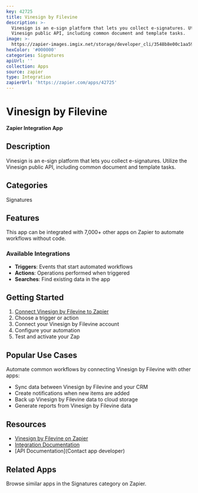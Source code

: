 ```yaml
---
key: 42725
title: Vinesign by Filevine
description: >-
  Vinesign is an e-sign platform that lets you collect e-signatures. Utilize the
  Vinesign public API, including common document and template tasks.
image: >-
  https://zapier-images.imgix.net/storage/developer_cli/3548b8e00c1aa5930d180eb025240846.png?auto=format%2Ccompress&ixlib=python-3.0.0&q=50
hexColor: '#000000'
categories: Signatures
apiUrl: ''
collection: Apps
source: zapier
type: Integration
zapierUrl: 'https://zapier.com/apps/42725'
---
```

# Vinesign by Filevine

**Zapier Integration App**

## Description

Vinesign is an e-sign platform that lets you collect e-signatures. Utilize the Vinesign public API, including common document and template tasks.

## Categories

Signatures

## Features

This app can be integrated with 7,000+ other apps on Zapier to automate workflows without code.

### Available Integrations

- **Triggers**: Events that start automated workflows
- **Actions**: Operations performed when triggered
- **Searches**: Find existing data in the app

## Getting Started

1. [Connect Vinesign by Filevine to Zapier](https://zapier.com/apps/42725)
2. Choose a trigger or action
3. Connect your Vinesign by Filevine account
4. Configure your automation
5. Test and activate your Zap

## Popular Use Cases

Automate common workflows by connecting Vinesign by Filevine with other apps:

- Sync data between Vinesign by Filevine and your CRM
- Create notifications when new items are added
- Back up Vinesign by Filevine data to cloud storage
- Generate reports from Vinesign by Filevine data

## Resources

- [Vinesign by Filevine on Zapier](https://zapier.com/apps/42725)
- [Integration Documentation](https://zapier.com/apps/42725/integrations)
- [API Documentation](Contact app developer)

## Related Apps

Browse similar apps in the Signatures category on Zapier.
